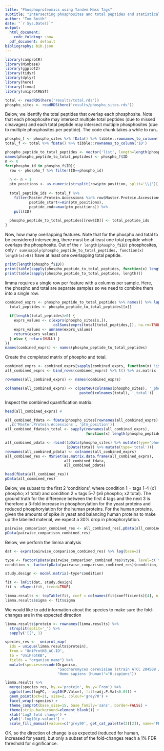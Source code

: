 ```yaml
---
title: "Phosphoproteomics using Tandem Mass Tags"
subtitle: "Intersecting phosphosites and total peptides and statistical testing"
author: "Tom Smith"
date: "`r Sys.Date()`"
output:
  html_document:
    code_folding: show
  pdf_document: default
bibliography: bib.json
---
```

```r
library(camprotR)
library(MSnbase)
library(ggplot2)
library(tidyr)
library(dplyr)
library(here)
library(limma)
library(uniprotREST)
```


```r
total <- readRDS(here('results/total.rds'))
phospho_sites <- readRDS(here('results/phospho_sites.rds'))
```


Below, we identify the total peptides that overlap each phosphosite. Note that each phosphosite may intersect multiple total peptides (due to missed cleavages) and each total peptide may intersect multiple phosphosites (due to multiple phosphosites per peptide). The code chunk takes a while to run..
```r
phospho_f <- phospho_sites %>% fData() %>% tibble::rownames_to_column('ID')
total_f <- total %>% fData() %>% tibble::rownames_to_column('ID')

phospho_peptide_to_total_peptides <- vector('list', length=length(phospho_f$ID))
names(phospho_peptide_to_total_peptides) <- phospho_f$ID
n <- 0
for(phospho_id in phospho_f$ID){
  row <- phospho_f %>% filter(ID==phospho_id)
  
  n <- n + 1
  ptm_positions <- as.numeric(strsplit(row$ptm_position, split='\\|')[[1]])
  
  total_peptide_ids <- total_f %>%
    filter(Master.Protein.Accessions %in% row$Master.Protein.Accessions,
           peptide_start<=min(ptm_positions),
           peptide_end>=max(ptm_positions)) %>%
    pull(ID)  
  
  phospho_peptide_to_total_peptides[[row$ID]] <- total_peptide_ids
}

```

Now, how many overlapping features. Note that for the phospho and total to be considered intersecting, there must be at least one total peptide which overlaps the phosphosite. Out of the `r length(phospho_f$ID)` phosphosites, only `r sum(sapply(phospho_peptide_to_total_peptides, function(x) length(x)>0))` have at least one overlapping total peptide.
```r
print(length(phospho_f$ID))
print(table(sapply(phospho_peptide_to_total_peptides, function(x) length(x)>0)))
print(table(sapply(phospho_peptide_to_total_peptides, length)))
```
limma requires a single row per feature with a columns per sample. Here, the phospho and total are separate samples so we need to combine them into a single row.
```r
combined_exprs <- phospho_peptide_to_total_peptides %>% names() %>% lapply(function(x){
  total_peptides <- phospho_peptide_to_total_peptides[[x]]
  
  if(length(total_peptides)>0) {
    exprs_values <- c(exprs(phospho_sites[x,]),
                      colSums(exprs(total[total_peptides,]), na.rm=TRUE))
    exprs_values <- unname(exprs_values)
    return(exprs_values)
  } else { return(NULL) }
})
names(combined_exprs) <- names(phospho_peptide_to_total_peptides)
```

Create the completed matrix of phospho and total.
```r

combined_exprs <- combined_exprs[sapply(combined_exprs, function(x) !is.null(x))]
all_combined_exprs <- bind_rows(combined_exprs) %>% t() %>% as.matrix

rownames(all_combined_exprs) <- names(combined_exprs)

colnames(all_combined_exprs) <- c(paste0(colnames(phospho_sites), '_phospho'),
                                  paste0(colnames(total), '_total'))

```
Inspect the combined quantification matrix. 
```r
head(all_combined_exprs) #
```

```r
all_combined_fdata <- fData(phospho_sites[rownames(all_combined_exprs),])[
  ,c('Master.Protein.Accessions', 'ptm_position')]
all_combined_fdata$n_total <- sapply(rownames(all_combined_exprs),
                                     function(x) length(phospho_peptide_to_total_peptides[[x]]))

all_combined_pdata <- rbind((pData(phospho_sites) %>% mutate(type='phospho')),
                            (pData(total) %>% mutate(type='total')))
rownames(all_combined_pdata) <- colnames(all_combined_exprs)
all_combined_res <- MSnSet(as.matrix.data.frame(all_combined_exprs),
                           all_combined_fdata,
                           all_combined_pdata)

head(fData(all_combined_res))
pData(all_combined_res)
```

Below, we subset to the first 2 'conditions', where condition 1 = tags 1-4 (x1 phospho; x1 total) and condition 2 = tags 5-7 (x6 phospho; x2 total). 
The ground truth for the difference between the first 4 tags and the next 3 is therefore a 3-fold increase in phosphorylation for the yeast proteins and reduced phosphorylation for the human proteins. For the human proteins, given the amounts of spike in yeast and balancing human proteins to make up the labelled material, we expect a 30% drop in phosphorylation.
```r
pairwise_comparison_combined_res <- all_combined_res[,pData(all_combined_res)$condition %in% 1:2]
pData(pairwise_comparison_combined_res)
```

Below, we perform the limma analysis
```r
dat <- exprs(pairwise_comparison_combined_res) %>% log(base=2)

type <- factor(pData(pairwise_comparison_combined_res)$type, level=c('total', 'phospho'))
condition <- factor(pData(pairwise_comparison_combined_res)$condition, levels=1:2)

study.design <- model.matrix(~type*condition)

fit <- lmFit(dat, study.design)
fit <- eBayes(fit, trend=TRUE)

limma.results <- topTable(fit, coef = colnames(fit$coefficients)[4], n = Inf, confint=TRUE)
limma.results$sigma <- fit$sigma

```


We would like to add information about the species to make sure the fold-changes are in the expected direction
```r
limma.results$protein <- rownames(limma.results) %>%
  strsplit(split='_') %>%
  sapply('[[', 1) 

species_res <-  uniprot_map(
  ids = unique(limma.results$protein),
  from = "UniProtKB_AC-ID",
  to = "UniProtKB",
  fields = "organism_name") %>%
  mutate(species=recode(Organism,
                        "Saccharomyces cerevisiae (strain ATCC 204508 / S288c) (Baker's yeast)"="S.cerevisiae",
                        "Homo sapiens (Human)"="H.sapiens"))
```

```r
limma.results %>%
  merge(species_res, by.x='protein', by.y='From') %>%
  ggplot(aes(logFC, -log10(P.Value), fill=adj.P.Val<0.01)) +
  geom_point(pch=21, size=2, colour='grey70') +
  facet_wrap(~species) +
  theme_camprot(base_size=15, base_family='sans', border=FALSE) +
  theme(strip.background=element_blank()) +
  xlab('Log2 fold change') +
  ylab('-log10(p-value)') +
  scale_fill_manual(values=c('grey90', get_cat_palette(2)[2]), name='FDR < 1%')
```
OK, so the direction of change is as expected (reduced for human, increased for yeast), but only a subset of the fold-changes reach a 1% FDR threshold for significance.
